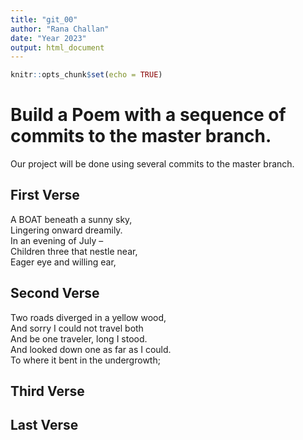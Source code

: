 ```yaml
---
title: "git_00"
author: "Rana Challan"
date: "Year 2023"
output: html_document
---
```


```r
knitr::opts_chunk$set(echo = TRUE)
```
# Build a Poem with a sequence of commits to the master branch.
Our project will be done using several commits to the master branch.
<!-- Do not modify or change any text in "!--" bracketed areas such as this --- these are instructions to
you, if you change any of this the git program will notice it and compromise your git merging strategy !-->

## First Verse 
<!--Put the first five lines of a poem by Lewis Carrol in this section!-->
A BOAT beneath a sunny sky,       
Lingering onward dreamily.  
In an evening of July --    
Children three that nestle near,      
Eager eye and willing ear,      

## Second Verse
<!--Put the first five lines of a poem by Robert Frost here!-->
Two roads diverged in a yellow wood,        
And sorry I could not travel both     
And be one traveler, long I stood.       
And looked down one as far as I could.         
To where it bent in the undergrowth;   
   
## Third Verse
<!--Put the first two verses of The Walrus and the Carpenter here!-->

## Last Verse
<!--Put a short poem of your choice 8-20 lines,here!-->
